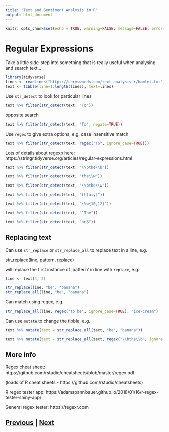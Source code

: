 ```yaml
---
title: "Text and Sentiment Analysis in R"
output: html_document
---
```


```r
knitr::opts_chunk$set(echo = TRUE, warning=FALSE, message=FALSE, error=FALSE)
```

# Regular Expressions

Take a little side-step into something that is really useful when analysing
and search text...

```r
library(tidyverse)
lines <- readLines("https://chryswoods.com/text_analysis_r/hamlet.txt")
text <- tibble(line=1:length(lines), text=lines)
```

Use `str_detect` to look for particular lines

```r
text %>% filter(str_detect(text, "To"))
```

opposite search

```r
text %>% filter(str_detect(text, "To", negate=TRUE))
```

Use `regex` to give extra options, e.g. case insensitive match

```r
text %>% filter(str_detect(text, regex("To", ignore_case=TRUE)))
```

Lots of details about regexp here: https://stringr.tidyverse.org/articles/regular-expressions.html

```r
text %>% filter(str_detect(text, "\\bthe\\b"))
```

```r
text %>% filter(str_detect(text, "the\\w"))
```

```r
text %>% filter(str_detect(text, "\\bthe\\w"))
```

```r
text %>% filter(str_detect(text, "th[aiy]"))
```

```r
text %>% filter(str_detect(text, "\\w{10,12}"))
```

```r
text %>% filter(str_detect(text, "^The"))
```

```r
text %>% filter(str_detect(text, "on$"))
```

## Replacing text

Can use `str_replace` or `str_replace_all` to replace text in a line, e.g.

str_replace(line, pattern, replace)

will replace the first instance of 'pattern' in line with `replace`, e.g.

```r
line <- text[4, 2]

str_replace(line, "be", "banana")
str_replace_all(line, "be", "banana")
```

Can match using regex, e.g.

```r
str_replace_all(line, regex("to be", ignore_case=TRUE), "ice-cream")
```

Can use `mutate` to change the tibble, e.g.

```r
text %>% mutate(text = str_replace_all(text, "be", "banana"))
```

```r
text %>% mutate(text = str_replace_all(text, regex("\\bthe\\b", ignore_case=TRUE), "banana"))
```

## More info

Regex cheat sheet: https://github.com/rstudio/cheatsheets/blob/master/regex.pdf

(loads of R cheat sheets - https://github.com/rstudio/cheatsheets)

R regex tester app: https://adamspannbauer.github.io/2018/01/16/r-regex-tester-shiny-app/

General regex tester: https://regexr.com


## [Previous](sentiment.html) | [Next](wordclouds.html)


